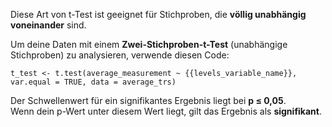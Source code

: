 Diese Art von t-Test ist geeignet für Stichproben, die **völlig unabhängig voneinander** sind.

Um deine Daten mit einem **Zwei-Stichproben-t-Test** (unabhängige Stichproben) zu analysieren, verwende diesen Code:

  ```        
  t_test <- t.test(average_measurement ~ {{levels_variable_name}}, var.equal = TRUE, data = average_trs)
  ```

Der Schwellenwert für ein signifikantes Ergebnis liegt bei **p ≤ 0,05**.  
Wenn dein p-Wert unter diesem Wert liegt, gilt das Ergebnis als **signifikant**.
